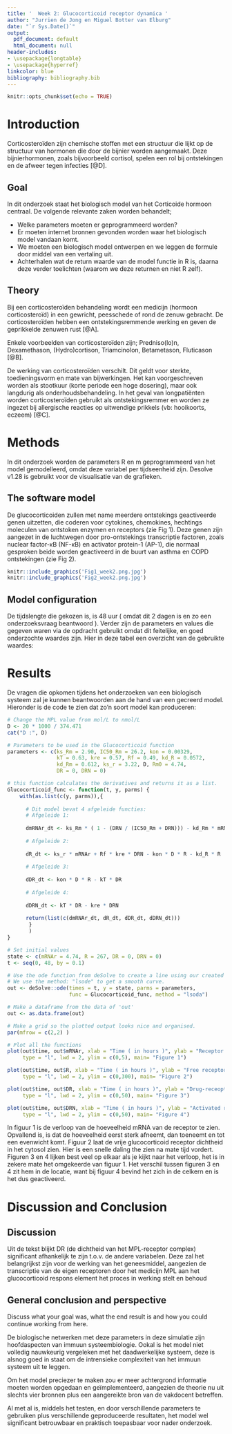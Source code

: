 ```yaml
---
title: '  Week 2: Glucocorticoid receptor dynamica '
author: "Jurrien de Jong en Miguel Botter van Elburg"
date: "`r Sys.Date()`"
output:
  pdf_document: default
  html_document: null
header-includes:
- \usepackage{longtable}
- \usepackage{hyperref}
linkcolor: blue
bibliography: bibliography.bib
---
```


```r
knitr::opts_chunk$set(echo = TRUE)
```

# Introduction
Corticosteroïden zijn chemische stoffen met een structuur die lijkt op de structuur van hormonen 
die door de bijnier worden aangemaakt. Deze bijnierhormonen, zoals bijvoorbeeld cortisol, 
spelen een rol bij ontstekingen en de afweer tegen infecties [@D].


## Goal
In dit onderzoek staat het biologisch model van het Corticoide hormoon centraal. De volgende relevante zaken worden behandelt;

- Welke parameters moeten er geprogrammeerd worden?
- Er moeten internet bronnen gevonden worden waar het biologisch model vandaan komt.
- We moeten een biologisch model ontwerpen en we leggen de formule door middel van een vertaling uit.
- Achterhalen wat de return waarde van de model functie in R is, daarna deze verder toelichten (waarom we deze returnen en niet R zelf).

## Theory
Bij een corticosteroïden behandeling wordt een medicijn (hormoon corticosteroïd) in een 
gewricht, peesschede of rond de zenuw gebracht. De corticosteroïden hebben een 
ontstekingsremmende werking en geven de geprikkelde zenuwen rust [@A].

Enkele voorbeelden van corticosteroïden zijn; Predniso(lo)n, Dexamethason, (Hydro)cortison, 
Triamcinolon, Betametason, Fluticason [@B].

De werking van corticosteroïden verschilt. Dit geldt voor sterkte, toedieningsvorm en mate van 
bijwerkingen. Het kan voorgeschreven worden als stootkuur (korte periode een hoge dosering), 
maar ook langdurig als onderhoudsbehandeling. In het geval van longpatiënten worden 
corticosteroïden gebruikt als ontstekingsremmer en worden ze ingezet bij allergische reacties op 
uitwendige prikkels (vb: hooikoorts, eczeem) [@C].

# Methods
In dit onderzoek worden de parameters R en m geprogrammeerd van het model gemodelleerd, omdat deze variabel per tijdseenheid zijn. Desolve v1.28 is gebruikt voor de visualisatie van de grafieken.

## The software model
De glucocorticoiden zullen met name meerdere ontstekings geactiveerde genen uitzetten, die 
coderen voor cytokines, chemokines, hechtings moleculen van ontstoken enzymen en receptors
(zie Fig 1). Deze genen zijn aangezet in de luchtwegen door pro-ontstekings transcriptie 
factoren, zoals nuclear factor-κB (NF-κB) en activator protein-1 (AP-1), die normaal gesproken 
beide worden geactiveerd in de buurt van asthma en COPD ontstekingen (zie Fig 2).

```r
knitr::include_graphics('Fig1_week2.png.jpg')
knitr::include_graphics('Fig2_week2.png.jpg')
```

## Model configuration

De tijdslengte die gekozen is, is 48 uur ( omdat dit 2 dagen is en zo een onderzoeksvraag beantwoord ). Verder zijn de parameters
en values die gegeven waren via de opdracht gebruikt omdat dit feitelijke, en goed onderzochte waardes zijn. Hier in deze tabel een
overzicht van de gebruikte waardes:

\begin{longtable}[l]{l|l|l}
\caption{Parameter Values} \\ \hline
\label{param_table}
$\textbf{Parameter}$             &$\textbf{Value}$& $\textbf{Unit}$              \\ \hline
\endhead
$IC50_Rm$       & 26.2  & $fmol/mg protein$         \\ \hline
$kon$       & 0.00329  & $L/nmol/h$         \\ \hline
$kT$       & 0.63  & $1 / hour$         \\ \hline
$kre$       & 0.57  & $1 / hour$         \\ \hline
$Rf$       & 0.49  & $x$         \\ \hline
$kd_R$       & 0.0572  & $1 / hour$         \\ \hline
$kd_Rm$       & 0.612  & $x$         \\ \hline
$ks_r$       & 3.22  & $x$         \\ \hline
$D$       & 53.40868  & $nmol/L$         \\ \hline
$Rm0$       & 4.74  & $fmol/g liver$         \\ \hline
$R0$       & 267  & $fmol/mg protein$         \\ \hline
$DR$       & 0  & $fmol/mg protein$         \\ \hline
$DR(N)$       & 0  & $fmol/mg protein$         \\ \hline
\end{longtable}



# Results
De vragen die opkomen tijdens het onderzoeken van een biologisch systeem zal je kunnen beantwoorden
aan de hand van een gecreerd model. Hieronder is de code te zien dat zo'n soort model kan produceren:

```r
# Change the MPL value from mol/L to nmol/L
D <- 20 * 1000 / 374.471
cat("D :", D)

# Parameters to be used in the Glucocorticoid function
parameters <- c(ks_Rm = 2.90, IC50_Rm = 26.2, kon = 0.00329,
                kT = 0.63, kre = 0.57, Rf = 0.49, kd_R = 0.0572,
                kd_Rm = 0.612, ks_r = 3.22, D, Rm0 = 4.74,
                DR = 0, DRN = 0)

# this function calculates the derivatives and returns it as a list.
Glucocorticoid_func <- function(t, y, parms) {
    with(as.list(c(y, parms)),{
      
      # Dit model bevat 4 afgeleide functies:
      # Afgeleide 1:
  
      dmRNAr_dt <- ks_Rm * ( 1 - (DRN / (IC50_Rm + DRN))) - kd_Rm * mRNAr
  
      # Afgeleide 2:
  
      dR_dt <- ks_r * mRNAr + Rf * kre * DRN - kon * D * R - kd_R * R
      
      # Afgeleide 3:
  
      dDR_dt <- kon * D * R - kT * DR
  
      # Afgeleide 4:
  
      dDRN_dt <- kT * DR - kre * DRN
      
      return(list(c(dmRNAr_dt, dR_dt, dDR_dt, dDRN_dt)))
       }
       )
}

# Set initial values
state <- c(mRNAr = 4.74, R = 267, DR = 0, DRN = 0)
t <- seq(0, 48, by = 0.1)

# Use the ode function from deSolve to create a line using our created function.
# We use the method: "lsode" to get a smooth curve.
out <- deSolve::ode(times = t, y = state, parms = parameters,
                    func = Glucocorticoid_func, method = "lsoda")

# Make a dataframe from the data of 'out'
out <- as.data.frame(out)

# Make a grid so the plotted output looks nice and organised.
par(mfrow = c(2,2) )

# Plot all the functions
plot(out$time, out$mRNAr, xlab = "Time ( in hours )", ylab = "Receptor mRNA",
     type = "l", lwd = 2, ylim = c(0,5), main= "Figure 1")

plot(out$time, out$R, xlab = "Time ( in hours )", ylab = "Free receptor density",
     type = "l", lwd = 2, ylim = c(0,300), main= "Figure 2")

plot(out$time, out$DR, xlab = "Time ( in hours )", ylab = "Drug-receoptor complex",
     type = "l", lwd = 2, ylim = c(0,50), main= "Figure 3")

plot(out$time, out$DRN, xlab = "Time ( in hours )", ylab = "Activated receptor complex",
     type = "l", lwd = 2, ylim = c(0,50), main= "Figure 4")
```
In figuur 1 is de verloop van de hoeveelheid mRNA van de receptor te zien. Opvallend is, is dat de hoeveelheid eerst sterk afneemt,
dan toeneemt en tot een evenwicht komt. Figuur 2 laat de vrije glucocorticoid receptor dichtheid in het cytosol zien. 
Hier is een snelle daling the zien na mate tijd vordert. Figuren 3 en 4 lijken best veel op elkaar als je kijkt naar het verloop,
het is in zekere mate het omgekeerde van figuur 1. Het verschil tussen figuren 3 en 4 zit hem in de locatie, want bij figuur 4
bevind het zich in de celkern en is het dus geactiveerd.

# Discussion and Conclusion
## Discussion

Uit de tekst blijkt DR (de dichtheid van het MPL-receptor complex) significant afhankelijk te zijn t.o.v. 
de andere variabelen. Deze zal het belangrijkst zijn voor de werking van het geneesmiddel, aangezien 
de transcriptie van de eigen receptoren door het medicijn MPL aan het glucocorticoid respons 
element het proces in werking stelt en behoud

## General conclusion and perspective
Discuss what your goal was, what the end result is and how you could continue working from here.

De biologische netwerken met deze parameters in deze simulatie zijn hoofdaspecten van immuun systeembiologie. Ookal is het model niet volledig nauwkeurig vergeleken met het daadwerkelijke systeem, deze is alsnog goed in staat om de intrensieke complexiteit van het immuun systeem uit te leggen.

Om het model preciezer te maken zou er meer achtergrond informatie moeten worden  opgedaan en geïmplementeerd, aangezien de theorie nu uit slechts vier bronnen plus een aangereikte bron van de vakdocent betreffen. 

Al met al is, middels het testen, en door verschillende parameters te gebruiken plus verschillende geproduceerde resultaten, het model wel significant betrouwbaar en praktisch toepasbaar voor nader onderzoek.